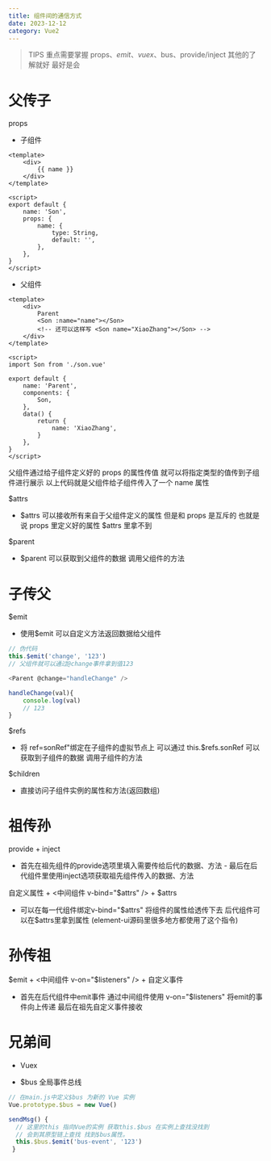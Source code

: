 ```yaml
---
title: 组件间的通信方式
date: 2023-12-12
category: Vue2
---
```


> TIPS 重点需要掌握 props、$emit、vuex、$bus、provide/inject 其他的了解就好 最好是会

# 父传子

props

-   子组件

```vue
<template>
	<div>
		{{ name }}
	</div>
</template>

<script>
export default {
	name: 'Son',
	props: {
		name: {
			type: String,
			default: '',
		},
	},
}
</script>
```

-   父组件

```vue
<template>
	<div>
		Parent
		<Son :name="name"></Son>
		<!-- 还可以这样写 <Son name="XiaoZhang"></Son> -->
	</div>
</template>

<script>
import Son from './son.vue'

export default {
	name: 'Parent',
	components: {
		Son,
	},
	data() {
		return {
			name: 'XiaoZhang',
		}
	},
}
</script>
```

父组件通过给子组件定义好的 props 的属性传值 就可以将指定类型的值传到子组件进行展示
以上代码就是父组件给子组件传入了一个 name 属性

$attrs

-   $attrs 可以接收所有来自于父组件定义的属性 但是和 props 是互斥的 也就是说 props 里定义好的属性 $attrs 里拿不到

$parent

-   $parent 可以获取到父组件的数据 调用父组件的方法

# 子传父

$emit

-   使用$emit 可以自定义方法返回数据给父组件

```js
// 伪代码
this.$emit('change', '123')
// 父组件就可以通过@change事件拿到值123

<Parent @change="handleChange" />

handleChange(val){
    console.log(val)
    // 123
}

```

$refs

-   将 ref=sonRef"绑定在子组件的虚拟节点上 可以通过 this.$refs.sonRef 可以获取到子组件的数据 调用子组件的方法

$children

-   直接访问子组件实例的属性和方法(返回数组)

# 祖传孙

provide + inject

-   首先在祖先组件的provide选项里填入需要传给后代的数据、方法 - 最后在后代组件里使用inject选项获取祖先组件传入的数据、方法

自定义属性 + <中间组件 v-bind="$attrs" /> + $attrs

-   可以在每一代组件绑定v-bind="$attrs" 将组件的属性给透传下去 后代组件可以在$attrs里拿到属性 (element-ui源码里很多地方都使用了这个指令)

# 孙传祖

$emit + <中间组件 v-on="$listeners" /> + 自定义事件

-   首先在后代组件中emit事件 通过中间组件使用 v-on="$listeners" 将emit的事件向上传递 最后在祖先自定义事件接收

# 兄弟间

-   Vuex

-   $bus 全局事件总线

```js
// 在main.js中定义$bus 为新的 Vue 实例
Vue.prototype.$bus = new Vue()

sendMsg() {
  // 这里的this 指向Vue的实例 获取this.$bus 在实例上查找没找到
  // 会到其原型链上查找 找到$bus属性。
  this.$bus.$emit('bus-event', '123')
 }
```
